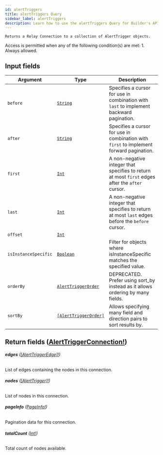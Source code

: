 ```yaml
---
id: alertTriggers
title: alertTriggers Query
sidebar_label: alertTriggers
description: Learn how to use the alertTriggers Query for Builder's API.
---
```


    Returns a Relay Connection to a collection of AlertTrigger objects.

Access is permitted when any of the following condition(s) are met: 1. Always allowed.

## Input fields

| Argument             | Type                                                                   | Description                                                                                      |
| -------------------- | ---------------------------------------------------------------------- | ------------------------------------------------------------------------------------------------ |
| `before`             | [`String`](/self-managed/composer/builder/api/schema/scalar/String.mdx)                               | Specifies a cursor for use in combination with `last` to implement backward pagination.          |
| `after`              | [`String`](/self-managed/composer/builder/api/schema/scalar/String.mdx)                               | Specifies a cursor for use in combination with `first` to implement forward pagination.          |
| `first`              | [`Int`](/self-managed/composer/builder/api/schema/scalar/Int.mdx)                                     | A non-negative integer that specifies to return at most `first` edges after the `after` cursor.  |
| `last`               | [`Int`](/self-managed/composer/builder/api/schema/scalar/Int.mdx)                                     | A non-negative integer that specifies to return at most `last` edges before the `before` cursor. |
| `offset`             | [`Int`](/self-managed/composer/builder/api/schema/scalar/Int.mdx)                                     |                                                                                                  |
| `isInstanceSpecific` | [`Boolean`](/self-managed/composer/builder/api/schema/scalar/Boolean.mdx)                             | Filter for objects where isInstanceSpecific matches the specified value.                         |
| `orderBy`            | [`AlertTriggerOrder`](/self-managed/composer/builder/api/schema/input_object/AlertTriggerOrder.mdx)   | DEPRECATED. Prefer using sort_by instead as it allows ordering by many fields.                   |
| `sortBy`             | [`[AlertTriggerOrder]`](/self-managed/composer/builder/api/schema/input_object/AlertTriggerOrder.mdx) | Allows specifying many field and direction pairs to sort results by.                             |

## Return fields ([AlertTriggerConnection!](/self-managed/composer/builder/api/schema/object/AlertTriggerConnection.mdx))

###### <b>edges</b> ([[AlertTriggerEdge]!](/self-managed/composer/builder/api/schema/object/AlertTriggerEdge.mdx))

List of edges containing the nodes in this connection.

###### <b>nodes</b> ([[AlertTrigger]!](/self-managed/composer/builder/api/schema/object/AlertTrigger.mdx))

List of nodes in this connection.

###### <b>pageInfo</b> ([PageInfo!](/self-managed/composer/builder/api/schema/object/PageInfo.mdx))

Pagination data for this connection.

###### <b>totalCount</b> ([Int!](/self-managed/composer/builder/api/schema/scalar/Int.mdx))

Total count of nodes available.

